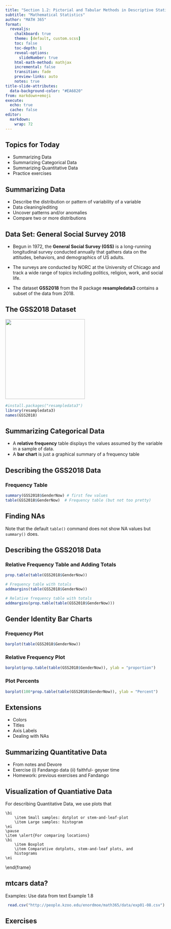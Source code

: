```yaml
---
title: "Section 1.2: Pictorial and Tabular Methods in Descriptive Statistics"
subtitle: "Mathematical Statistics"
author: "MATH 365"
format:
  revealjs:
    chalkboard: true
    theme: [default, custom.scss]
    toc: false
    toc-depth: 1
    reveal-options:
      slideNumber: true
    html-math-method: mathjax
    incremental: false
    transition: fade
    preview-links: auto
    notes: true
title-slide-attributes:
  data-background-color: "#EA6820"
from: markdown+emoji
execute:
  echo: true
  cache: false
editor:
  markdown:
    wrap: 72
---
```


## Topics for Today

::: incremental
-   Summarizing Data
-   Summarizing Categorical Data
-   Summarizing Quantitative Data
-   Practice exercises
:::

## Summarizing Data

::: incremental
-   Describe the distribution or pattern of variability of a variable
-   Data cleaning/editing
-   Uncover patterns and/or anomalies
-   Compare two or more distributions
:::

## Data Set: General Social Survey 2018

-   Begun in 1972, the **General Social Survey (GSS)** is a long-running
    longitudinal survey conducted annually that gathers data on the
    attitudes, behaviors, and demographics of US adults.

-   The surveys are conducted by NORC at the University of Chicago and
    track a wide range of topics including politics, religion, work, and
    social life.

-   The dataset **GSS2018** from the R package **resampledata3**
    contains a subset of the data from 2018.

## The GSS2018 Dataset

![](images/clipboard-1844474087.png){width="250"}

```r
#install.packages("resampledata3")
library(resampledata3)
names(GSS2018)
```

## Summarizing Categorical Data

::: incremental
-   A **relative frequency** table displays the values assumed by the
    variable in a sample of data.
-   A **bar chart** is just a graphical summary of a frequency
    table
:::

## Describing the GSS2018 Data

### Frequency Table

```r
summary(GSS2018$GenderNow) # first few values
table(GSS2018$GenderNow)  # Frequency table (but not too pretty)
```

::: callout-note
## Finding NAs

Note that the default `table()` command does not show NA values but
`summary()` does.
:::

## Describing the GSS2018 Data  {.smaller}

### Relative Frequency Table and Adding Totals

```r
prop.table(table(GSS2018$GenderNow))

# Frequency table with totals
addmargins(table(GSS2018$GenderNow))

# Relative frequency table with totals
addmargins(prop.table(table(GSS2018$GenderNow)))

```


## Gender Identity Bar Charts

::: {.panel-tabset}

### Frequency Plot

```r
barplot(table(GSS2018$GenderNow))
```

### Relative Frequency Plot

```r
barplot(prop.table(table(GSS2018$GenderNow)), ylab = "proportion")
```

### Plot Percents

```r
barplot(100*prop.table(table(GSS2018$GenderNow)), ylab = "Percent")
```

:::

## Extensions

* Colors
* Titles
* Axis Labels
* Dealing with NAs






## Summarizing Quantitative Data


- From notes and Devore
- Exercise (i) Fandango data (ii) faithful- geyser time
- Homework: previous exercises and Fandango

## Visualization of Quantiative Data

For describing Quantitative Data, we use plots that 



    \bi
        \item Small samples: dotplot or stem-and-leaf-plot
        \item Large samples: histogram
    \ei
    \pause
    \item \alert{For comparing locations}
    \bi
        \item Boxplot
        \item Comparative dotplots, stem-and-leaf plots, and
        histograms
    \ei
\ei
\end{frame}

## mtcars data?

Examples: Use data from text Example 1.8
```r
 read.csv("http://people.kzoo.edu/enordmoe/math365/data/exp01-08.csv")
```


## Exercises

